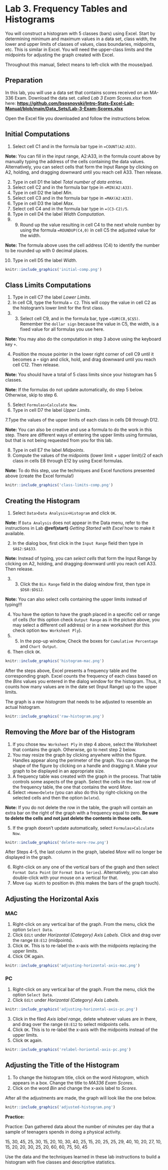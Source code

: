 # Lab 3.	Frequency Tables and Histograms

You will construct a histogram with 5 classes (bars) using Excel. Start by determining minimum and maximum values in a data set, class width, the lower and upper limits of classes of values, class boundaries, midpoints, etc. This is similar in Excel. You will need the upper-class limits and the midpoints for adjusting the graph created with Excel.

Throughout this manual, Select means to left-click with the mouse/pad.

##	Preparation

In this lab, you will use a data set that contains scores received on an MA-336 Exam. Download the data set. called *Lab 3 Exam Scores.xlsx* from here:  [**https://github.com/bsosnovski/Intro-Stats-Excel-Lab-Manual/blob/main/Data_Sets/Lab-3-Exam-Scores.xlsx**](https://github.com/bsosnovski/Intro-Stats-Excel-Lab-Manual/blob/main/Data_Sets/Lab-3-Exam-Scores.xlsx)

Open the Excel file you downloaded and follow the instructions below.

##	Initial Computations
1. Select cell C1 and in the formula bar type in `=COUNT(A2:A33)`.

**Note:** You can fill in the input range, A2:A33, in the formula count above by manually typing the address of the cells containing the data values. Alternatively, you can select cells that form the Input Range by clicking on A2, holding, and dragging downward until you reach cell A33. Then release.

2. Type in cell D1 the label *Total number of data entries*.
3. Select cell C2 and in the formula bar type in `=MIN(A2:A33)`.
4. Type in cell D2 the label *Min*.
5. Select cell C3 and in the formula bar type in `=MAX(A2:A33)`.
6. Type in cell D3 the label *Max*.
7. Select cell C4 and in the formula bar type in `=(C3-C2)/5`.
8. Type in cell D4 the label *Width Computation*.
9. 9)	Round up the value resulting in cell C4 to the next whole number by using the formula `=ROUNDUP(C4,0)` in cell C5 the adjusted value for the width. 

**Note:** The formula above uses the cell address (C4) to identify the number to be rounded up with 0 decimal places.

10. Type in cell D5 the label *Width*.

```r
knitr::include_graphics('initial-comp.png')
```

## Class Limits Computations

1. Type in cell C7 the label *Lower Limits*.
2. In cell C8, type the formula `= C2`. This will copy the value in cell C2 as the histogram's lower limit for the first class.
3. 3)	Select cell C9, and in the formula bar, type `=SUM(C8,$C$5)`. Remember  the `dollar sign` because the value in C5, the width, is a fixed value for all formulas you use here.

**Note:** You may also do the computation in step 3 above using the keyboard key `+`.

4. Position the mouse pointer in the lower right corner of cell C9 until it becomes a `+` sign and click, hold, and drag downward until you reach cell C12. Then release. 

**Note:** You should have a total of 5 class limits since your histogram has 5 classes.

**Note:** If the formulas do not update automatically, do step 5 below. Otherwise, skip to step 6.

5. Select `Formulas>Calculate Now`.
6. Type in cell D7 the label *Upper Limits*.

7.Type the values of the upper limits of each class in cells D8 through D12. 

**Note:** You can also be creative and use a formula to do the work in this step. There are different ways of entering the upper limits using formulas, but that is not being requested from you for this lab.

8. Type in cell E7 the label *Midpoints*.
9. Compute the values of the midpoints (lower limit + upper limit)/2 of each class in cells E8 through E12 by using Excel formulas.

**Note:** To do this step, use the techniques and Excel functions presented above (create the Excel formula!)

```r
knitr::include_graphics('class-limits-comp.png')
```

## Creating the Histogram

1. Select `Data>Data Analysis>Histogram` and click `OK`.

**Note:** If `Data Analysis` does not appear in the Data menu, refer to the instructions in Lab **\@ref(start)** *Getting Started with Excel* how to make it available. 

2. In the dialog box, first click in the `Input Range` field then type in `$A$2:$A$33`. 

**Note:** Instead of typing, you can *select cells* that form the Input Range by clicking on A2, holding, and dragging downward until you reach cell A33. Then release.

3. 3)	Click the `Bin Range` field in the dialog window first, then type in  `$D$8:$D$12`. 

**Note:** You can also select cells containing the upper limits instead of typing‼!

4. You have the option to have the graph placed in a specific cell or range of cells (for this option check `Output Range` as in the picture above, you may select a different cell address) or in a new worksheet (for this check option `New Worksheet Ply`).
5. 5)	In the pop-up window, Check the boxes for `Cumulative Percentage` and `Chart Output`. 
6. Then click `OK`.

```r
knitr::include_graphics('histogram-mac.png')
```

After the steps above, Excel presents a frequency table and the corresponding graph. Excel counts the frequency of each class based on the *Bins* values you entered in the dialog window for the histogram. Thus, it counts how many values are in the date set (Input Range) up to the upper limits.

The graph is a *raw histogram* that needs to be adjusted to resemble an actual histogram.

```r
knitr::include_graphics('raw-histogram.png')
```
## Removing the *More* bar of the Histogram

1. If you chose `New Worksheet Ply` in step 4 above, select the Worksheet that contains the graph. Otherwise, go to next step 2 below.
2. You may resize the graph by clicking anywhere within the figure. Handles appear along the perimeter of the graph. You can change the shape of the figure by clicking on a handle and dragging it. Make your graph to be displayed in an appropriate size.
3. A frequency table was created with the graph in the process. That table controls some aspects of the graph. Select the cells in the last row of the frequency table, the one that contains the word *More*.
4. Select `>Home>Delete` (you can also do this by right-clicking on the selected cells and then the option `Delete`).

**Note:** If you do not delete the row in the table, the graph will contain an extra bar on the right of the graph with a frequency equal to zero. **Be sure to delete the cells and not just delete the contents in those cells.**

5. If the graph doesn’t update automatically, select `Formulas>Calculate Now`.

```r
knitr::include_graphics('delete-more-row.png')
```

After Steps 4-5, the last column in the graph, labeled *More* will no longer be displayed in the graph.

6. Right-click on any one of the vertical bars of the graph and then select `Format Data Point` (or `Format Data Series`). Alternatively, you can also double-click with your mouse on a vertical for that.
7. Move `Gap Width` to position `0%` (this makes the bars of the graph touch).


## Adjusting the Horizontal Axis

### MAC

1. Right-click on any vertical bar of the graph. From the menu, click the option `Select Data`. 
2. Click `Edit` under *Horizontal (Category) Axis Labels*. Click and drag over the range `E8:E12` (midpoints). 
3. Click `OK`. This is to re-label the x-axis with the midpoints replacing the upper limits.
4. Click OK again.

```r
knitr::include_graphics('adjusting-horizontal-axis-mac.png')
```

###	PC
1. Right-click on any vertical bar of the graph. From the menu, click the option `Select Data`. 
2. Click `Edit` under *Horizontal (Category) Axis Labels*. 

```r
knitr::include_graphics('adjusting-horizontal-axis-pc.png')
```

3. Click in the filed *Axis label range*, delete whatever values are in there, and drag over the range `E8:E12` to select midpoints cells. 
4. Click `OK`.  This is to re-label the x-axis with the midpoints instead of the upper limits.
5. Click `OK` again.

```r
knitr::include_graphics('relabel-horiontal-axis-pc.png')
```

##	Adjusting the Title of the Histogram

1. To change the histogram title, click on the word *Histogram*, which appears
in a box. Change the title to *MA336 Exam Scores*.
2. Click on the word *Bin* and change the x-axis label to *Scores*.

After all the adjustments are made, the graph will look like the one below.


```r
knitr::include_graphics('adjusted-histogram.png')
```

**Practice:**

Practice:
Dan gathered data about the number of minutes per day that a sample of teenagers spends in doing a physical activity. 

15, 30, 45, 25, 30, 15, 20, 10, 30, 40, 25, 15, 20, 25, 25, 29, 40, 10, 20, 27, 10, 15, 20, 20, 30, 25, 20, 60, 60, 75, 50, 45 

Use the data and the techniques learned in these lab instructions to build a histogram with five classes and descriptive statistics.

